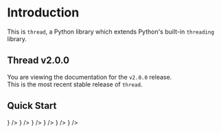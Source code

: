 


# Introduction

This is `thread`, a Python library which extends Python's built-in `threading` library.



## Thread v2.0.0

You are viewing the documentation for the `v2.0.0` release.<br />
This is the most recent stable release of `thread`.



## Quick Start

<Cards>
  <Card href='/docs/latest/installation' title='Installation' icon={<LightningBoltIcon />} />
  <Card href='/docs/latest/configuration' title='Configuration' icon={<GearIcon />} />
  <Card href='/docs/latest/thread-class' title='Thread' icon={<MixIcon />} />
  <Card href='/docs/latest/concurrent-processing' title='Concurrent Processing' icon={<MixIcon />} />
  <Card href='/docs/latest/exceptions' title='Exceptions' icon={<ExclamationTriangleIcon />} />
  <Card href='/docs/latest/command-line-interface' title='Command Line Interface' icon={<CodeIcon />} />
</Cards>

